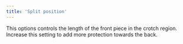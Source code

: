 ```yaml
---
title: 'Split position'
---
```


This options controls the length of the front piece in the crotch region. Increase this setting to add more protection towards the back.
